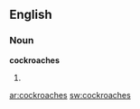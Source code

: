 ==English==
===Noun===
'''cockroaches'''
# {{plural of|[[cockroach]]}}

[[ar:cockroaches]]
[[sw:cockroaches]]